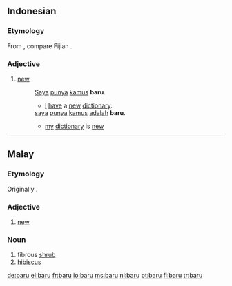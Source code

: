 ==Indonesian==

===Etymology===
From {{proto|Oceanic|lang=id}}, compare Fijian {{term|vou|lang=fj}}.

===Adjective===
{{infl|id|adjective|sometimes also|baharu}}

# [[new]]
#: [[Saya]] [[punya]] [[kamus]] '''baru'''.
#:* [[I]] [[have]] a [[new]] [[dictionary]].
#: [[saya]] [[punya]] [[kamus]] [[adalah]] '''baru'''.
#:* [[my]] [[dictionary]] is [[new]]

----

==Malay==

===Etymology===
Originally {{term|vau}}.

===Adjective===
{{infl|ms|adjective|sometimes also|baharu}}

# [[new]]

===Noun===
{{infl|ms|noun}}

# fibrous [[shrub]]
# [[hibiscus]]

[[de:baru]]
[[el:baru]]
[[fr:baru]]
[[io:baru]]
[[ms:baru]]
[[nl:baru]]
[[pt:baru]]
[[fi:baru]]
[[tr:baru]]